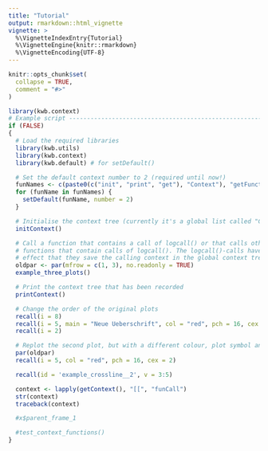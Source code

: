 ```yaml
---
title: "Tutorial"
output: rmarkdown::html_vignette
vignette: >
  %\VignetteIndexEntry{Tutorial}
  %\VignetteEngine{knitr::rmarkdown}
  %\VignetteEncoding{UTF-8}
---
```


```r
knitr::opts_chunk$set(
  collapse = TRUE,
  comment = "#>"
)
```

```r
library(kwb.context)
# Example script ---------------------------------------------------------------
if (FALSE)
{
  # Load the required libraries
  library(kwb.utils)
  library(kwb.context)
  library(kwb.default) # for setDefault()

  # Set the default context number to 2 (required until now!)
  funNames <- c(paste0(c("init", "print", "get"), "Context"), "getFunctionCall")
  for (funName in funNames) {
    setDefault(funName, number = 2)
  }

  # Initialise the context tree (currently it's a global list called "CONTEXT1")
  initContext()

  # Call a function that contains a call of logcall() or that calls other
  # functions that contain calls of logcall(). The logcall()-calls have the
  # effect that they save the calling context in the global context tree
  oldpar <- par(mfrow = c(1, 3), no.readonly = TRUE)
  example_three_plots()

  # Print the context tree that has been recorded
  printContext()

  # Change the order of the original plots
  recall(i = 8)
  recall(i = 5, main = "Neue Ueberschrift", col = "red", pch = 16, cex = 3)
  recall(i = 2)

  # Replot the second plot, but with a different colour, plot symbol and size
  par(oldpar)
  recall(i = 5, col = "red", pch = 16, cex = 2)

  recall(id = 'example_crossline__2', v = 3:5)

  context <- lapply(getContext(), "[[", "funCall")
  str(context)
  traceback(context)

  #x$parent_frame_1

  #test_context_functions()
}
```
